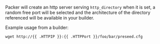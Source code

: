 <!-- Code generated from the comments of the HTTPConfig struct in packer-plugin-sdk/multistep/commonsteps/http_config.go; DO NOT EDIT MANUALLY -->

Packer will create an http server serving `http_directory` when it is set, a
random free port will be selected and the architecture of the directory
referenced will be available in your builder.

Example usage from a builder:

  `wget http://{{ .HTTPIP }}:{{ .HTTPPort }}/foo/bar/preseed.cfg`
